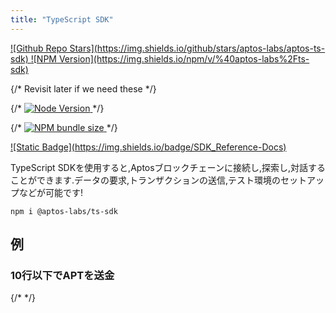 ```yaml
---
title: "TypeScript SDK"
---
```


<div className="flex gap-2 mt-6 flex-wrap">
  <a target="_blank" href="https://github.com/aptos-labs/aptos-ts-sdk">
    ![Github Repo Stars](https://img.shields.io/github/stars/aptos-labs/aptos-ts-sdk)
  </a>

  <a target="_blank" href="https://www.npmjs.com/package/@aptos-labs/ts-sdk">
    ![NPM Version](https://img.shields.io/npm/v/%40aptos-labs%2Fts-sdk)
  </a>

  {/* Revisit later if we need these */}

  {/* <a target="_blank" href="https://www.npmjs.com/package/@aptos-labs/ts-sdk">
      ![Node Version](https://img.shields.io/node/v/%40aptos-labs%2Fts-sdk)
    </a> */}

  {/* <a target="_blank" href="https://www.npmjs.com/package/@aptos-labs/ts-sdk">
      ![NPM bundle size](https://img.shields.io/bundlephobia/min/%40aptos-labs/ts-sdk)
    </a> */}

  <a target="_blank" href="https://aptos-labs.github.io/aptos-ts-sdk/@aptos-labs/ts-sdk-latest">
    ![Static Badge](https://img.shields.io/badge/SDK_Reference-Docs)
  </a>
</div>

TypeScript SDKを使用すると,Aptosブロックチェーンに接続し,探索し,対話することができます.データの要求,トランザクションの送信,テスト環境のセットアップなどが可能です!

```shellscript npm2yarn
npm i @aptos-labs/ts-sdk
```






## 例



<CardGrid>
  <LinkCard href="/ja/build/sdks/ts-sdk/quickstart" title="クイックスタート" description="5分以内に動作するデモを確認できます" />

  <LinkCard href="https://github.com/aptos-labs/aptos-ts-sdk/tree/main/examples/typescript" title="20以上の例" description="SDKリポジトリで提供されているTypeScriptの例をすべて確認できます" target="_blank" />

  <LinkCard href="https://github.com/aptos-labs/aptos-ts-sdk/tree/main/tests/e2e" title="包括的なテスト" description="SDKの各機能の使用方法を示すエンドツーエンドテストをご覧ください" target="_blank" />
</CardGrid>



### 10行以下でAPTを送金

{/* <RemoteCodeblock permalink="https://github.com/aptos-labs/aptos-ts-sdk/blob/bcde1e3af2f09615015c774fb0c2f5206377346e/examples/typescript/simple_transfer.ts#L77-L91"></RemoteCodeblock> */}
